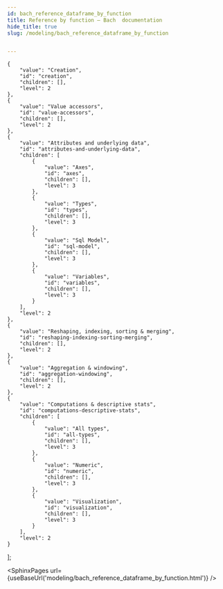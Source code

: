 ```yaml
---
id: bach_reference_dataframe_by_function
title: Reference by function — Bach  documentation
hide_title: true
slug: /modeling/bach_reference_dataframe_by_function


---
```

<head>
    <meta name="description" content="DataFrame.from_table(engine, table_name, index)" />
    <meta property="og:description" content="DataFrame.from_table(engine, table_name, index)" />
</head>

    {
        "value": "Creation",
        "id": "creation",
        "children": [],
        "level": 2
    },
    {
        "value": "Value accessors",
        "id": "value-accessors",
        "children": [],
        "level": 2
    },
    {
        "value": "Attributes and underlying data",
        "id": "attributes-and-underlying-data",
        "children": [
            {
                "value": "Axes",
                "id": "axes",
                "children": [],
                "level": 3
            },
            {
                "value": "Types",
                "id": "types",
                "children": [],
                "level": 3
            },
            {
                "value": "Sql Model",
                "id": "sql-model",
                "children": [],
                "level": 3
            },
            {
                "value": "Variables",
                "id": "variables",
                "children": [],
                "level": 3
            }
        ],
        "level": 2
    },
    {
        "value": "Reshaping, indexing, sorting & merging",
        "id": "reshaping-indexing-sorting-merging",
        "children": [],
        "level": 2
    },
    {
        "value": "Aggregation & windowing",
        "id": "aggregation-windowing",
        "children": [],
        "level": 2
    },
    {
        "value": "Computations & descriptive stats",
        "id": "computations-descriptive-stats",
        "children": [
            {
                "value": "All types",
                "id": "all-types",
                "children": [],
                "level": 3
            },
            {
                "value": "Numeric",
                "id": "numeric",
                "children": [],
                "level": 3
            },
            {
                "value": "Visualization",
                "id": "visualization",
                "children": [],
                "level": 3
            }
        ],
        "level": 2
    }
];




<SphinxPages url={useBaseUrl('modeling/bach_reference_dataframe_by_function.html')} />

